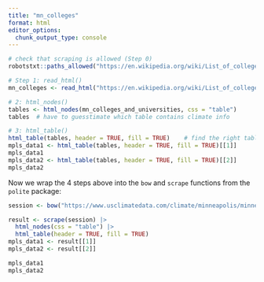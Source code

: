 ```yaml
---
title: "mn_colleges"
format: html
editor_options: 
  chunk_output_type: console
---
```



```r
# check that scraping is allowed (Step 0)
robotstxt::paths_allowed("https://en.wikipedia.org/wiki/List_of_colleges_and_universities_in_Minnesota")

# Step 1: read_html()
mn_colleges <- read_html("https://en.wikipedia.org/wiki/List_of_colleges_and_universities_in_Minnesota")

# 2: html_nodes()
tables <- html_nodes(mn_colleges_and_universities, css = "table") 
tables  # have to guesstimate which table contains climate info

# 3: html_table()
html_table(tables, header = TRUE, fill = TRUE)    # find the right table
mpls_data1 <- html_table(tables, header = TRUE, fill = TRUE)[[1]]  
mpls_data1
mpls_data2 <- html_table(tables, header = TRUE, fill = TRUE)[[2]]  
mpls_data2
```

Now we wrap the 4 steps above into the `bow` and `scrape` functions from the `polite` package:

```r
session <- bow("https://www.usclimatedata.com/climate/minneapolis/minnesota/united-states/usmn0503", force = TRUE)

result <- scrape(session) |>
  html_nodes(css = "table") |> 
  html_table(header = TRUE, fill = TRUE)
mpls_data1 <- result[[1]]
mpls_data2 <- result[[2]]

mpls_data1 
mpls_data2
```
